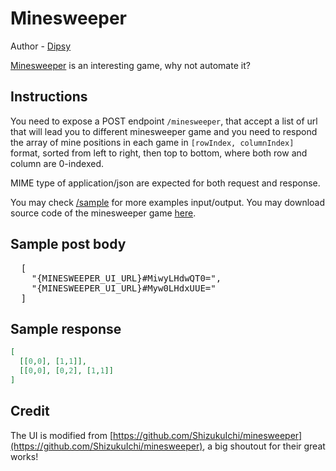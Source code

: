 
# Minesweeper

Author - [Dipsy](https://github.com/dipsywong98)
 
[Minesweeper](https://www.google.com/search?q=minesweeper&rlz=1C1YTUH_zh-HKHK1048HK1048&oq=minesweeper&gs_lcrp=EgZjaHJvbWUqBwgAEAAYjwIyBwgAEAAYjwIyDwgBEC4YQxiDARixAxiKBTIHCAIQLhiABDIHCAMQABiABDIHCAQQLhiABDIGCAUQRRg8MgYIBhBFGDwyBggHEEUYQdIBCDUxMTlqMGo3qAIAsAIA&sourceid=chrome&ie=UTF-8#cobssid=s) is an interesting game, why not automate it?

## Instructions

You need to expose a POST endpoint `/minesweeper`, that accept a list of url that will lead you to different minesweeper game and you need to respond the array of mine positions in each game in `[rowIndex, columnIndex]` format, sorted from left to right, then top to bottom, where both row and column are 0-indexed.

MIME type of application/json are expected for both request and response.

You may check [/sample](/sample) for more examples input/output. You may download source code of the minesweeper game <a href={MINESWEEPER_UI_DOWNLOAD_URL}>here</a>.

## Sample post body

<pre>
  [
    "{MINESWEEPER_UI_URL}#MiwyLHdwQT0=",
    "{MINESWEEPER_UI_URL}#Myw0LHdxUUE="
  ]
</pre>

## Sample response

```json
[
  [[0,0], [1,1]],
  [[0,0], [0,2], [1,1]]
]
```

## Credit

The UI is modified from [https://github.com/ShizukuIchi/minesweeper](https://github.com/ShizukuIchi/minesweeper), a big shoutout for their great works!
